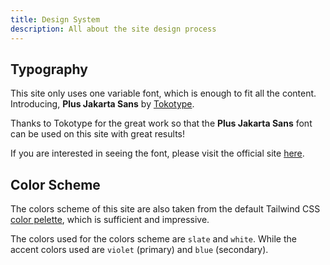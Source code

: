 ```yaml
---
title: Design System
description: All about the site design process
---
```


## Typography

This site only uses one variable font, which is enough to fit all the content. Introducing, **Plus Jakarta Sans** by [Tokotype](https://www.tokotype.com/).

Thanks to Tokotype for the great work so that the **Plus Jakarta Sans** font can be used on this site with great results!

If you are interested in seeing the font, please visit the official site [here](https://tokotype.github.io/plusjakarta-sans/).

## Color Scheme

The colors scheme of this site are also taken from the default Tailwind CSS [color pelette](https://tailwindcss.com/docs/customizing-colors), which is sufficient and impressive.

The colors used for the colors scheme are `slate` and `white`. While the accent colors used are `violet` (primary) and `blue` (secondary).

